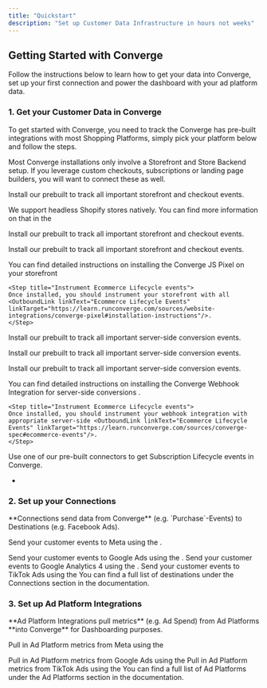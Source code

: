 ```yaml
---
title: "Quickstart"
description: "Set up Customer Data Infrastructure in hours not weeks"
---
```



## Getting Started with Converge 

Follow the instructions below to learn how to get your data into Converge, set up your first connection and power the dashboard with your ad platform data.

### 1. Get your Customer Data in Converge

To get started with Converge, you need to track the <OutboundLink linkText="Converge Event Spec" linkTarget="https://learn.runconverge.com/sources/converge-spec"/>
Converge has pre-built integrations with most Shopping Platforms, simply pick your platform below and follow the steps.

<Note> Most Converge installations only involve a Storefront and Store Backend setup. If you leverage custom checkouts, subscriptions or landing page builders, you will want to connect these as well. </Note>

<AccordionGroup>
<Accordion icon="globe" title="Connect your Storefront">
<Tabs>
<Tab title="Shopify"> 

  Install our prebuilt <OutboundLink linkText="Shopify Storefront integration" linkTarget="https://learn.runconverge.com/sources/website-integrations/shopify#installation-instruction"/> to track all important storefront and checkout events.
 
  <Info> We support headless Shopify stores natively. You can find more information on that in the  <OutboundLink linkText="Shopify Storefront integration documentation" linkTarget="https://learn.runconverge.com/sources/website-integrations/shopify#installation-instruction"/>  </Info>
</Tab>

<Tab title="WooCommerce"> 

  Install our prebuilt <OutboundLink linkText="WooCommerce Plugin" linkTarget="https://learn.runconverge.com/sources/website-integrations/woocommerce#installation-instruction"/>  to track all important storefront and checkout events.
 
</Tab>

<Tab title="Magento"> 

  Install our prebuilt <OutboundLink linkText="Magento Module" linkTarget="https://learn.runconverge.com/sources/website-integrations/magento#installation-instruction"/> to track all important storefront and checkout events.
</Tab>

<Tab title="Custom"> 
  <Steps>
   <Step title="Install the Converge JS Pixel">
     You can find detailed instructions on installing the Converge JS Pixel on your storefront <OutboundLink linkText="here" linkTarget="https://learn.runconverge.com/sources/website-integrations/converge-pixel#installation-instructions"/>  
    </Step>
    
    <Step title="Instrument Ecommerce Lifecycle events">
    Once installed, you should instrument your storefront with all <OutboundLink linkText="Ecommerce Lifecycle Events" linkTarget="https://learn.runconverge.com/sources/website-integrations/converge-pixel#installation-instructions"/>.
    </Step>
  </Steps>
</Tab>
</Tabs>
</Accordion>

<Accordion icon="store" title="Connect your Store Backend">
 <Tabs>
<Tab title="Shopify"> 

  Install our prebuilt <OutboundLink linkText="Shopify Store Backend integration" linkTarget="https://learn.runconverge.com/sources/server-integrations/shopify#installation-instruction"/> to track all important server-side conversion events.

</Tab>

<Tab title="WooCommerce"> 

  Install our prebuilt <OutboundLink linkText="WooCommerce REST API integration" linkTarget="https://learn.runconverge.com//sources/server-integrations/woocommerce#installation-instruction"/> to track all  important server-side conversion events.

</Tab>

<Tab title="Magento"> 

  Install our prebuilt <OutboundLink linkText="Magento REST API integration" linkTarget="https://learn.runconverge.com/sources/server-integrations/magento#installation-instruction"/> to track all important server-side conversion events.

</Tab>

<Tab title="Custom"> 
  <Steps>
   <Step title="Install the Converge Webhook Integration">
     You can find detailed instructions on installing the Converge Webhook Integration for server-side conversions <OutboundLink linkText="here" linkTarget="https://learn.runconverge.com/sources/server-integrations/webhook#installation-instruction"/>.
    </Step>
    
    <Step title="Instrument Ecommerce Lifecycle events">
    Once installed, you should instrument your webhook integration with appropriate server-side <OutboundLink linkText="Ecommerce Lifecycle Events" linkTarget="https://learn.runconverge.com/sources/converge-spec#ecommerce-events"/>. 
    </Step>
  </Steps>
</Tab>
</Tabs>
</Accordion>

<Accordion icon="database" title="Connect other Datasources">
 <Tabs>
<Tab title="Subscriptions"> 

  Use one of our pre-built connectors to get Subscription Lifecycle events in Converge.
  - <OutboundLink linkText="Recharge" linkTarget="https://learn.runconverge.com/sources/server-integrations/recharge#installation-instructions"/> 

</Tab>

</Tabs>
</Accordion>
</AccordionGroup>

### 2. Set up your Connections
<Note>
**Connections send data from Converge** (e.g. `Purchase`-Events) to Destinations (e.g. Facebook Ads).
</Note>

<AccordionGroup>
<Accordion icon="square-share-nodes" title="Set up connections">
<Tabs>
<Tab title="Meta"> 

  Send your customer events to Meta using the <OutboundLink linkText="Meta Integration" linkTarget="https://learn.runconverge.com/connections/integrations/facebook#installation-instructions"/>.
 
  
</Tab>

<Tab title="Google Ads"> 
  Send your customer events to Google Ads using the <OutboundLink linkText="Google Ads Integration" linkTarget="https://learn.runconverge.com/connections/integrations/google-ads#installation-instructions"/>.

</Tab>

<Tab title="Google Analytics 4"> 
  Send your customer events to Google Analytics 4 using the <OutboundLink linkText="Google Analytics 4 Integration" linkTarget="https://learn.runconverge.com/connections/integrations/ga4#installation-instructions"/>.

</Tab>

<Tab title="TikTok Ads"> 
  Send your customer events to TikTok Ads using the <OutboundLink linkText="TikTok Ads Integration" linkTarget="https://learn.runconverge.com/connections/integrations/tiktok#installation-instructions"/>

</Tab>

<Tab title="Other"> 
     You can find a full list of destinations under the Connections section in the documentation.
</Tab>
</Tabs>
</Accordion>
</AccordionGroup>


### 3. Set up Ad Platform Integrations

<Note> 
**Ad Platform Integrations pull metrics** (e.g. Ad Spend) from Ad Platforms **into Converge** for Dashboarding purposes.
</Note>


<AccordionGroup>
<Accordion icon="rotate" title="Set up Ad Platform Integrations">
<Tabs>
<Tab title="Meta"> 

 Pull in Ad Platform metrics from Meta using the <OutboundLink linkText="Meta Integration" linkTarget="https://learn.runconverge.com/attribution/ad-platforms/facebook#installation-instructions"/> 
 
  
</Tab>

<Tab title="Google Ads"> 
  Pull in Ad Platform metrics from Google Ads using the <OutboundLink linkText="Google Ads Integration" linkTarget="https://learn.runconverge.com/attribution/ad-platforms/google-ads#installation-instructions"/>

</Tab>

<Tab title="TikTok Ads"> 
  Pull in Ad Platform metrics from TikTok Ads using the <OutboundLink linkText="TikTok Ads Integration" linkTarget="https://learn.runconverge.com/attribution/ad-platforms/tiktok#installation-instructions"/>

</Tab>

<Tab title="Other"> 
     You can find a full list of Ad Platforms under the Ad Platforms section in the documentation.
</Tab>
</Tabs>
</Accordion>
</AccordionGroup>
